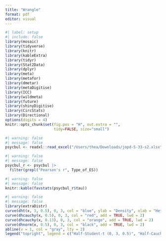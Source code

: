 ```yaml
---
title: "Wrangle"
format: pdf
editor: visual
---
```


```r
#| label: setup
#| include: false
library(mosaic)
library(tidyverse)
library(knitr)
library(kableExtra)
library(tidyr)
library(Stat2Data)
library(dplyr)
library(meta)
library(metafor)
library(dmetar)
library(metaDigitise)
library(ICC)
library(wildmeta)
library(future)
library(shinyDigitise)
library(CircStats)
library(Directional)
options(digits = 4)
knitr::opts_chunk$set(fig.pos = "H", out.extra = "",
                      tidy=FALSE, size="small")
```

```r
#| warning: false
#| message: false
psycbul <- readxl::read_excel("/Users/thea/Downloads/jopd-5-33-s2.xlsx")
```

```r
#| warning: false
#| message: false
psycbul_r <- psycbul |>
  filter(grepl("Pearson's r", Type_of_ES))
```

```r
#| warning: false
#| message: false
knitr::kable(favstats(psycbul_r$tau))
```

```r
#| warning: false
#| message: false
library(extraDistr)
curve(dht(x, 3, 0.5), 0, 3, col = "blue", ylab = "Density", xlab = "Heterogeneity (\u03c4)", lwd = 2)
curve(dhcauchy(x, 0.5), 0, 3, col = "red", add = TRUE, lwd = 2)
curve(dhcauchy(x, 0.13), 0, 3, col = "orange", add = TRUE, lwd = 2)
curve(dhnorm(x, 0.5), 0, 3, col = "black", add = TRUE, lwd = 2)
abline(v = 1, col = "gray", lty = 2)
legend("topright", legend = c("Half-Student-t (0, 3, 0.5)", "Half-Cauchy (0, 0.5)", "Half-Cauchy (0, 0.13)", "Half-Normal (0, 0.5)"), col = c("blue", "red","orange","black"), lwd = 2, bty = "n")
```
